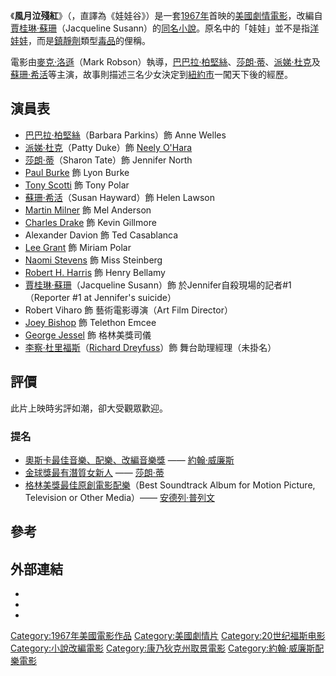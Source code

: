 {{Link style|time=2015-12-11T11:12:54+00:00}}
{{noteTA
|G1=Show}}
{{Infobox Film 
| name           = 風月泣殘紅
| original_name = Valley of the Dolls 
| image          = Valley Of the Dolls Poster.jpg
|caption         =  電影原海報
| producer       = [[David_Weisbart|David Weisbart]] 
| director       = [[麥克·洛遜|麥克·洛遜]]<small>（[[:en:Mark_Robson|Mark Robson]]）</small> 
| writer         = '''[[娃娃谷_(小說)|原著]]'''：[[賈桂琳·蘇珊|賈桂琳·蘇珊]]<small>（[[:en:Jacqueline_Susann|Jacqueline Susann]]）</small><br>'''劇本'''：[[Helen_Deutsch|Helen Deutsch]]<br>　　　[[Dorothy_Kingsley|Dorothy Kingsley]]<br>　　　[[哈兰·艾里森|哈兰·艾里森]]（未掛名）
| starring       = [[巴巴拉·柏堅絲|巴巴拉·柏堅絲]]<small>（[[:en:Barbara_Parkins|Barbara Parkins]]）</small><br>[[莎朗·蒂|莎朗·蒂]]<small>（[[:en:Sharon_Tate|Sharon Tate]]）</small><br>[[派娣·杜克|派娣·杜克]]<small>（[[:en:Patty_Duke|Patty Duke]]）</small><br>[[蘇珊·希活|蘇珊·希活]]<small>（[[:en:Susan_Hayward|Susan Hayward]]）</small>
| music          = [[約翰·威廉斯_(作曲家)|約翰·威廉斯]]<br />歌曲：[[安德列·普列文|安德列·普列文]]及[[Dory_Previn|Dory Previn]]
| cinematography = [[William_H._Daniels|William H. Daniels]] 
| editing        = [[Dorothy_Spencer|Dorothy Spencer]] 
| distributor    = [[二十世紀福斯|二十世紀福斯]] 
| released       = {{start date|1967|12|15}} 
| country        = [[美國電影|美國]]
| runtime        = 123分鐘 
| language       = [[英語|英語]]
| gross          = $44,432,255[[美元|美元]]（戲院）<br />$20,000,000美元（租借）<ref>{{cite web|url=http://www.the-numbers.com/movies/1967/0VYDL.php |title=The numbers |accessdate=2007-02-07}}</ref>
}}
《'''風月泣殘紅'''》（{{lang-en|''Valley of the Dolls''}}，直譯為《娃娃谷》）是一套[[1967年電影|1967年]]首映的[[美國電影|美國]][[劇情片|劇情電影]]，改編自[[賈桂琳·蘇珊|賈桂琳·蘇珊]]（Jacqueline Susann）的[[娃娃谷_(小說)|同名小說]]。原名中的「娃娃」並不是指[[洋娃娃|洋娃娃]]，而是[[鎮靜劑|鎮靜劑]]類型[[毒品|毒品]]的俚稱。

電影由[[麥克·洛遜|麥克·洛遜]]（Mark Robson）執導，[[巴巴拉·柏堅絲|巴巴拉·柏堅絲]]、[[莎朗·蒂|莎朗·蒂]]、[[派娣·杜克|派娣·杜克]]及[[蘇珊·希活|蘇珊·希活]]等主演，故事則描述三名少女決定到[[紐約市|紐約市]]一闖天下後的經歷。

==演員表==
*[[巴巴拉·柏堅絲|巴巴拉·柏堅絲]]（Barbara Parkins）飾 Anne Welles
*[[派娣·杜克|派娣·杜克]]（Patty Duke）飾 [[Neely_O'Hara|Neely O'Hara]]
*[[莎朗·蒂|莎朗·蒂]]（Sharon Tate）飾 Jennifer North
*[[:en:Paul_Burke_(actor)|Paul Burke]] 飾 Lyon Burke
*[[:en:Tony_Scotti|Tony Scotti]] 飾 Tony Polar
*[[蘇珊·希活|蘇珊·希活]]（Susan Hayward）飾 Helen Lawson
*[[:en:Martin_Milner|Martin Milner]] 飾 Mel Anderson
*[[:en:Charles_Drake|Charles Drake]] 飾 Kevin Gillmore
*Alexander Davion 飾 Ted Casablanca
*[[:en:Lee_Grant|Lee Grant]] 飾 Miriam Polar
*[[:en:Naomi_Stevens|Naomi Stevens]] 飾 Miss Steinberg
*[[:en:Robert_H._Harris|Robert H. Harris]] 飾 Henry Bellamy
*[[賈桂琳·蘇珊|賈桂琳·蘇珊]]（Jacqueline Susann）飾 於Jennifer自殺現場的記者#1（Reporter #1 at Jennifer's suicide）
*Robert Viharo 飾 藝術電影導演（Art Film Director）
*[[:en:Joey_Bishop|Joey Bishop]] 飾 Telethon Emcee
*[[:en:George_Jessel_(actor)|George Jessel]] 飾 格林美獎司儀
*[[李察·杜里福斯|李察·杜里福斯]]（[[:en:Richard_Dreyfuss|Richard Dreyfuss]]）飾 舞台助理經理（未掛名）

==評價==
此片上映時劣評如潮，卻大受觀眾歡迎。

===提名===
*[[奧斯卡金像獎|奧斯卡]][[奧斯卡最佳配樂獎|最佳音樂、配樂、改編音樂獎]] —— [[約翰·威廉斯_(作曲家)|約翰·威廉斯]]
*[[金球獎_(影視獎項)|金球獎最有潛質女新人]] —— [[莎朗·蒂|莎朗·蒂]]
*[[格林美獎|格林美獎]][[格林美獎最佳電影、電視或其他媒體原聲帶專輯|最佳原創電影配樂]]（Best Soundtrack Album for Motion Picture, Television or Other Media）—— [[安德列·普列文|安德列·普列文]]

==參考==
{{reflist}}

==外部連結==
* {{imdb title|id=0062430}}
* {{Amg movie|52148}}
* {{rotten-tomatoes|id=movie-1031771}}

{{DEFAULTSORT:Valley of the Dolls (film)}}
[[Category:1967年美國電影作品|Category:1967年美國電影作品]]
[[Category:美國劇情片|Category:美國劇情片]]
[[Category:20世纪福斯电影|Category:20世纪福斯电影]]
[[Category:小說改編電影|Category:小說改編電影]]
[[Category:康乃狄克州取景電影|Category:康乃狄克州取景電影]]
[[Category:約翰·威廉斯配樂電影|Category:約翰·威廉斯配樂電影]]